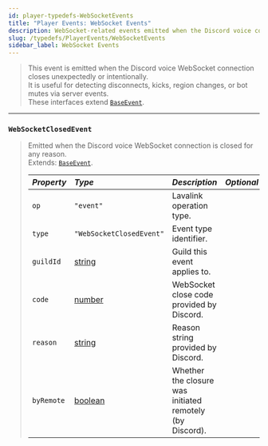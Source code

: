 ```yaml
---
id: player-typedefs-WebSocketEvents
title: "Player Events: WebSocket Events"
description: WebSocket-related events emitted when the Discord voice connection closes.
slug: /typedefs/PlayerEvents/WebSocketEvents
sidebar_label: WebSocket Events
---
```


> This event is emitted when the Discord voice WebSocket connection closes unexpectedly or intentionally.  
> It is useful for detecting disconnects, kicks, region changes, or bot mutes via server events.  
> These interfaces extend [`BaseEvent`](./BaseEvent.mdx).


---

### `WebSocketClosedEvent`

> Emitted when the Discord voice WebSocket connection is closed for any reason.  
> Extends: [`BaseEvent`](./BaseEvent.mdx).
> 
> | <i className="fa-solid fa-hashtag"/> Property | <i className="fa-solid fa-font"/> Type                                                              | <i className="fa-solid fa-list"/> Description                     | <i className="fa-solid fa-flask"/> Optional |
> |:----------------------------------------------|:----------------------------------------------------------------------------------------------------|:------------------------------------------------------------------|:-------------------------------------------:|
> | `op`                                          | `"event"`                                                                                           | Lavalink operation type.                                          | <i className="fa-solid fa-xmark"/>          |
> | `type`                                        | `"WebSocketClosedEvent"`                                                                            | Event type identifier.                                            | <i className="fa-solid fa-xmark"/>          |
> | `guildId`                                     | [string](https://developer.mozilla.org/en-US/docs/Web/JavaScript/Reference/Global_Objects/String)   | Guild this event applies to.                                      | <i className="fa-solid fa-xmark"/>          |
> | `code`                                        | [number](https://developer.mozilla.org/en-US/docs/Web/JavaScript/Reference/Global_Objects/Number)   | WebSocket close code provided by Discord.                         | <i className="fa-solid fa-xmark"/>          |
> | `reason`                                      | [string](https://developer.mozilla.org/en-US/docs/Web/JavaScript/Reference/Global_Objects/String)   | Reason string provided by Discord.                                | <i className="fa-solid fa-xmark"/>          |
> | `byRemote`                                    | [boolean](https://developer.mozilla.org/en-US/docs/Web/JavaScript/Reference/Global_Objects/Boolean) | Whether the closure was initiated remotely (by Discord).          | <i className="fa-solid fa-xmark"/>          |
